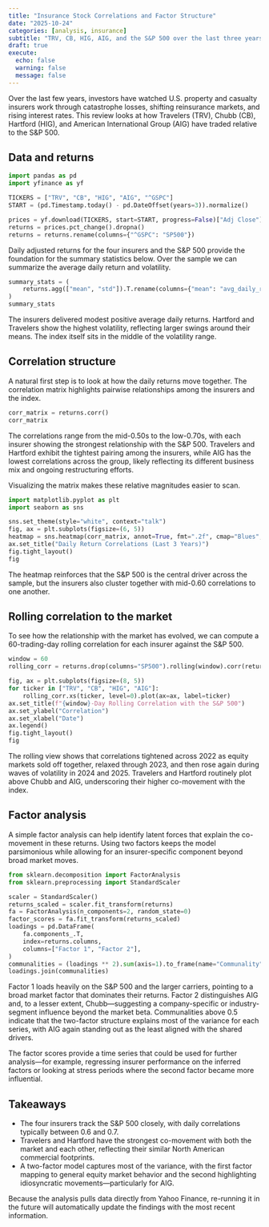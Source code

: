 ```yaml
---
title: "Insurance Stock Correlations and Factor Structure"
date: "2025-10-24"
categories: [analysis, insurance]
subtitle: "TRV, CB, HIG, AIG, and the S&P 500 over the last three years"
draft: true
execute:
  echo: false
  warning: false
  message: false
---
```


Over the last few years, investors have watched U.S. property and casualty insurers work through catastrophe losses, shifting
reinsurance markets, and rising interest rates. This review looks at how Travelers (TRV), Chubb (CB), Hartford (HIG), and American
International Group (AIG) have traded relative to the S&P 500.

## Data and returns

```python
import pandas as pd
import yfinance as yf

TICKERS = ["TRV", "CB", "HIG", "AIG", "^GSPC"]
START = (pd.Timestamp.today() - pd.DateOffset(years=3)).normalize()

prices = yf.download(TICKERS, start=START, progress=False)["Adj Close"].dropna()
returns = prices.pct_change().dropna()
returns = returns.rename(columns={"^GSPC": "SP500"})
```

Daily adjusted returns for the four insurers and the S&P 500 provide the foundation for the summary statistics below. Over the
sample we can summarize the average daily return and volatility.

```python
summary_stats = (
    returns.agg(["mean", "std"]).T.rename(columns={"mean": "avg_daily_return", "std": "daily_volatility"})
)
summary_stats
```

The insurers delivered modest positive average daily returns. Hartford and Travelers show the highest volatility, reflecting
larger swings around their means. The index itself sits in the middle of the volatility range.

## Correlation structure

A natural first step is to look at how the daily returns move together. The correlation matrix highlights pairwise relationships
among the insurers and the index.

```python
corr_matrix = returns.corr()
corr_matrix
```

The correlations range from the mid-0.50s to the low-0.70s, with each insurer showing the strongest relationship with the S&P 500.
Travelers and Hartford exhibit the tightest pairing among the insurers, while AIG has the lowest correlations across the group,
likely reflecting its different business mix and ongoing restructuring efforts.

Visualizing the matrix makes these relative magnitudes easier to scan.

```python
import matplotlib.pyplot as plt
import seaborn as sns

sns.set_theme(style="white", context="talk")
fig, ax = plt.subplots(figsize=(6, 5))
heatmap = sns.heatmap(corr_matrix, annot=True, fmt=".2f", cmap="Blues", vmin=0.4, vmax=0.8, ax=ax)
ax.set_title("Daily Return Correlations (Last 3 Years)")
fig.tight_layout()
fig
```

The heatmap reinforces that the S&P 500 is the central driver across the sample, but the insurers also cluster together with
mid-0.60 correlations to one another.

## Rolling correlation to the market

To see how the relationship with the market has evolved, we can compute a 60-trading-day rolling correlation for each insurer
against the S&P 500.

```python
window = 60
rolling_corr = returns.drop(columns="SP500").rolling(window).corr(returns["SP500"]).dropna()
```

```python
fig, ax = plt.subplots(figsize=(8, 5))
for ticker in ["TRV", "CB", "HIG", "AIG"]:
    rolling_corr.xs(ticker, level=0).plot(ax=ax, label=ticker)
ax.set_title(f"{window}-Day Rolling Correlation with the S&P 500")
ax.set_ylabel("Correlation")
ax.set_xlabel("Date")
ax.legend()
fig.tight_layout()
fig
```

The rolling view shows that correlations tightened across 2022 as equity markets sold off together, relaxed through 2023, and
then rose again during waves of volatility in 2024 and 2025. Travelers and Hartford routinely plot above Chubb and AIG,
underscoring their higher co-movement with the index.

## Factor analysis

A simple factor analysis can help identify latent forces that explain the co-movement in these returns. Using two factors keeps
the model parsimonious while allowing for an insurer-specific component beyond broad market moves.

```python
from sklearn.decomposition import FactorAnalysis
from sklearn.preprocessing import StandardScaler

scaler = StandardScaler()
returns_scaled = scaler.fit_transform(returns)
fa = FactorAnalysis(n_components=2, random_state=0)
factor_scores = fa.fit_transform(returns_scaled)
loadings = pd.DataFrame(
    fa.components_.T,
    index=returns.columns,
    columns=["Factor 1", "Factor 2"],
)
communalities = (loadings ** 2).sum(axis=1).to_frame(name="Communality")
loadings.join(communalities)
```

Factor 1 loads heavily on the S&P 500 and the larger carriers, pointing to a broad market factor that dominates their returns.
Factor 2 distinguishes AIG and, to a lesser extent, Chubb—suggesting a company-specific or industry-segment influence beyond the
market beta. Communalities above 0.5 indicate that the two-factor structure explains most of the variance for each series, with
AIG again standing out as the least aligned with the shared drivers.

The factor scores provide a time series that could be used for further analysis—for example, regressing insurer performance on
the inferred factors or looking at stress periods where the second factor became more influential.

## Takeaways

* The four insurers track the S&P 500 closely, with daily correlations typically between 0.6 and 0.7.
* Travelers and Hartford have the strongest co-movement with both the market and each other, reflecting their similar North
  American commercial footprints.
* A two-factor model captures most of the variance, with the first factor mapping to general equity market behavior and the
  second highlighting idiosyncratic movements—particularly for AIG.

Because the analysis pulls data directly from Yahoo Finance, re-running it in the future will automatically update the findings
with the most recent information.
